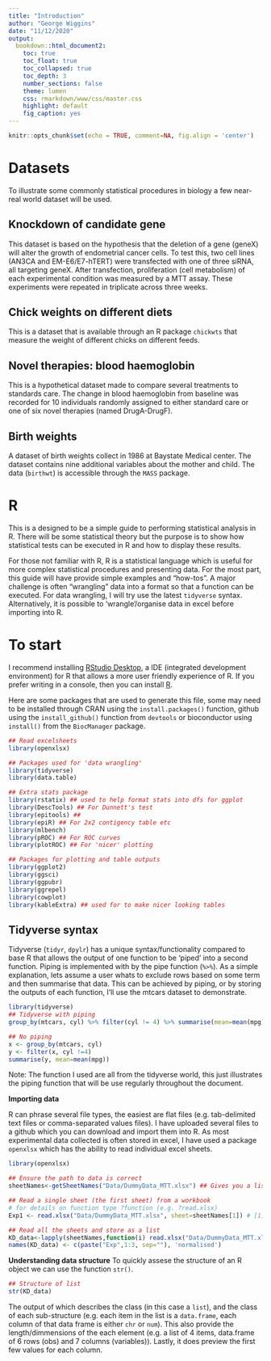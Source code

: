 ```yaml
---
title: "Introduction"
author: "George Wiggins"
date: "11/12/2020"
output:
  bookdown::html_document2:
    toc: true
    toc_float: true
    toc_collapsed: true
    toc_depth: 3
    number_sections: false
    theme: lumen
    css: rmarkdown/www/css/master.css
    highlight: default
    fig_caption: yes
---
```


```r
knitr::opts_chunk$set(echo = TRUE, comment=NA, fig.align = 'center')
```

# Datasets

To illustrate some commonly statistical procedures in biology a few near-real world dataset will be used.  

## Knockdown of candidate gene
This dataset is based on the hypothesis that the deletion of a gene (geneX) will alter the growth of endometrial cancer cells. To test this, two cell lines (AN3CA and EM-E6/E7-hTERT) were transfected with one of three siRNA, all targeting geneX. After transfection, proliferation (cell metabolism) of each experimental condition was measured by a MTT assay. These experiments were repeated in triplicate across three weeks.

## Chick weights on different diets
This is a dataset that is available through an R package `chickwts` that measure the weight of different chicks on different feeds. 

## Novel therapies: blood haemoglobin
This is a hypothetical dataset made to compare several treatments to standards care. The change in blood haemoglobin from baseline was recorded for 10 individuals randomly assigned to either standard care or one of six novel therapies (named DrugA-DrugF).

## Birth weights
A dataset of birth weights collect in 1986 at Baystate Medical center. The dataset contains nine additional variables about the mother and child. The data (`birthwt`) is accessible through the `MASS` package. 

# R 
This is a designed to be a simple guide to performing statistical analysis in R. There will be some statistical theory but the purpose is to show how statistical tests can be executed in R and how to display these results. 

For those not familiar with R, R is a statistical language which is useful for more complex statistical procedures and presenting data. For the most part, this guide will have provide simple examples and "how-tos". A major challenge is often "wrangling" data into a format so that a function can be executed. For data wrangling, I will try use the latest `tidyverse` syntax. Alternatively, it is possible to 'wrangle'/organise data in excel before importing into R.

# To start
I recommend installing [RStudio Desktop](https://www.rstudio.com/products/rstudio/download/), a IDE (integrated development environment) for R that allows a more user friendly experience of R. If you prefer writing in a console, then you can install [R](https://www.r-project.org/). 

Here are some packages that are used to generate this file, some may need to be installed through CRAN using the `install.packages()` function, github using the `install_github()` function from `devtools` or bioconductor using `install()` from the `BiocManager` package.

```r
## Read excelsheets
library(openxlsx)

## Packages used for 'data wrangling'
library(tidyverse)
library(data.table)

## Extra stats package
library(rstatix) ## used to help format stats into dfs for ggplot
library(DescTools) ## For Dunnett's test
library(epitools) ##
library(epiR) ## For 2x2 contigency table etc
library(mlbench)
library(pROC) ## For ROC curves
library(plotROC) ## For 'nicer' plotting

## Packages for plotting and table outputs
library(ggplot2)
library(ggsci)
library(ggpubr)
library(ggrepel)
library(cowplot)
library(kableExtra) ## used for to make nicer looking tables
```

## Tidyverse syntax
Tidyverse (`tidyr`, `dpylr`) has a unique syntax/functionality compared to base R that allows the output of one function to be 'piped' into a second function. Piping is implemented with by the pipe function (`%>%`). As a simple explanation, lets assume a user whats to exclude rows based on some term and then summarise that data. This can be achieved by piping, or by storing the outputs of each function, I'll use the mtcars dataset to demonstrate. 
```r
library(tidyverse)
## Tidyverse with piping
group_by(mtcars, cyl) %>% filter(cyl != 4) %>% summarise(mean=mean(mpg))
```

```r
## No piping
x <- group_by(mtcars, cyl)
y <- filter(x, cyl !=4)
summarise(y, mean=mean(mpg))
```

Note: The function I used are all from the tidyverse world, this just illustrates the piping function that will be use regularly throughout the document.

**Importing data**

R can phrase several file types, the easiest are flat files (e.g. tab-delimited text files or comma-separated values files). I have uploaded several files to a github which you can download and import them into R. As most experimental data collected is often stored in excel, I have used a package `openxlsx` which has the ability to read individual excel sheets. 


```r
library(openxlsx)
```

```r
## Ensure the path to data is correct
sheetNames<-getSheetNames("Data/DummyData_MTT.xlsx") ## Gives you a list of sheetNames in a given excel workbook

## Read a single sheet (the first sheet) from a workbook 
# for details on function type ?function (e.g. ?read.xlsx)
Exp1 <- read.xlsx("Data/DummyData_MTT.xlsx", sheet=sheetNames[1]) # [1] denotes which sheet to read in

## Read all the sheets and store as a list
KD_data<-lapply(sheetNames,function(i) read.xlsx("Data/DummyData_MTT.xlsx", sheet=i))
names(KD_data) <- c(paste("Exp",1:3, sep=""), 'normalised')
```


**Understanding data structure** 
To quickly assese the structure of an R object we can use the function `str()`.

```r
## Structure of list
str(KD_data)
```


The output of which describes the class (in this case a `list`), and the class of each sub-structure (e.g. each item in the list is a `data.frame`, each column of that data frame is either `chr` or `num`). This also provide the length/dimmensions of the each element (e.g. a list of 4 items, data.frame of 6 rows (obs) and 7 columns (variables)). Lastly, it does preview the first few values for each column. 